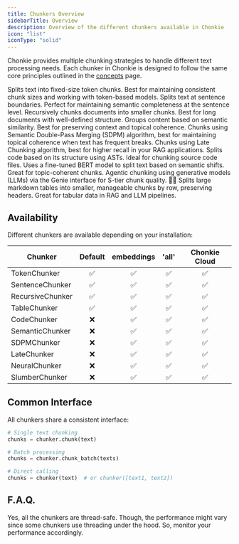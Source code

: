 ```yaml
---
title: Chunkers Overview
sidebarTitle: Overview
description: Overview of the different chunkers available in Chonkie
icon: "list"
iconType: "solid"
---
```


Chonkie provides multiple chunking strategies to handle different text processing needs. Each chunker in Chonkie is designed to follow the same core principles outlined in the [concepts](/common/concepts) page.

<CardGroup cols={2}>
  <Card title="TokenChunker" icon="scissors" href="/oss/chunkers/token-chunker">
    Splits text into fixed-size token chunks. Best for maintaining consistent
    chunk sizes and working with token-based models.
  </Card>
  <Card
    title="SentenceChunker"
    icon="align-left"
    href="/oss/chunkers/sentence-chunker"
  >
    Splits text at sentence boundaries. Perfect for maintaining semantic
    completeness at the sentence level.
  </Card>
  <Card
    title="RecursiveChunker"
    icon="chart-tree-map"
    href="/oss/chunkers/recursive-chunker"
  >
    Recursively chunks documents into smaller chunks. Best for long documents
    with well-defined structure.
  </Card>
  <Card
    title="SemanticChunker"
    icon="magnet"
    href="/oss/chunkers/semantic-chunker"
  >
    Groups content based on semantic similarity. Best for preserving context and
    topical coherence.
  </Card>
  <Card
    title="SDPMChunker"
    icon="layer-group"
    href="/oss/chunkers/sdpm-chunker"
  >
    Chunks using Semantic Double-Pass Merging (SDPM) algorithm, best for
    maintaining topical coherence when text has frequent breaks.
  </Card>
  <Card title="LateChunker" icon="clock" href="/oss/chunkers/late-chunker">
    Chunks using Late Chunking algorithm, best for higher recall in your RAG
    applications.
  </Card>
  <Card title="CodeChunker" icon="laptop" href="/oss/chunkers/code-chunker">
    Splits code based on its structure using ASTs. Ideal for chunking source
    code files.
  </Card>
  <Card title="NeuralChunker" icon="brain" href="/oss/chunkers/neural-chunker">
    Uses a fine-tuned BERT model to split text based on semantic shifts. Great
    for topic-coherent chunks.
  </Card>
  <Card
    title="SlumberChunker"
    icon="wand-magic-sparkles"
    href="/oss/chunkers/slumber-chunker"
  >
    Agentic chunking using generative models (LLMs) via the Genie interface for
    S-tier chunk quality. 🦛🧞
  </Card>
  <Card
    title="TableChunker"
    icon="table-cells"
    href="/oss/chunkers/table-chunker"
  >
    Splits large markdown tables into smaller, manageable chunks by row,
    preserving headers. Great for tabular data in RAG and LLM pipelines.
  </Card>
</CardGroup>

## Availability

Different chunkers are available depending on your installation:

| Chunker          | Default | embeddings | 'all' | Chonkie Cloud |
| ---------------- | :-----: | :--------: | :---: | :-----------: |
| TokenChunker     |   ✅    |     ✅     |  ✅   |      ✅       |
| SentenceChunker  |   ✅    |     ✅     |  ✅   |      ✅       |
| RecursiveChunker |   ✅    |     ✅     |  ✅   |      ✅       |
| TableChunker     |   ✅    |     ✅     |  ✅   |      ✅       |
| CodeChunker      |   ❌    |     ✅     |  ✅   |      ✅       |
| SemanticChunker  |   ❌    |     ✅     |  ✅   |      ✅       |
| SDPMChunker      |   ❌    |     ✅     |  ✅   |      ✅       |
| LateChunker      |   ❌    |     ✅     |  ✅   |      ✅       |
| NeuralChunker    |   ❌    |     ✅     |  ✅   |      ✅       |
| SlumberChunker   |   ❌    |     ✅     |  ✅   |      ✅       |

## Common Interface

All chunkers share a consistent interface:

```python
# Single text chunking
chunks = chunker.chunk(text)

# Batch processing
chunks = chunker.chunk_batch(texts)

# Direct calling
chunks = chunker(text)  # or chunker([text1, text2])
```

## F.A.Q.

<AccordionGroup>
  <Accordion title="Are all the chunkers thread-safe?" icon="reel">
    Yes, all the chunkers are thread-safe. Though, the performance might vary
    since some chunkers use threading under the hood. So, monitor your
    performance accordingly.
  </Accordion>
</AccordionGroup>
